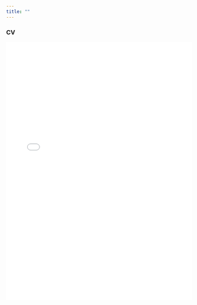 ```yaml
---
title: ""
---
```


### CV

<center>
<embed src="CV/Voutour_Shawn_CV.pdf" width="100%" height="700px"/>
</center>